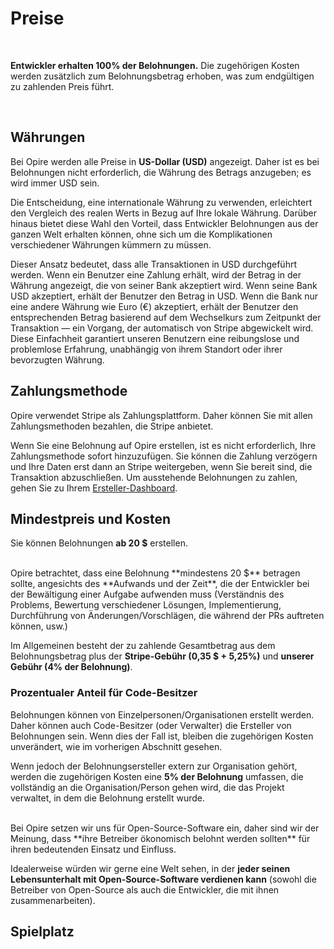 
# Preise

<br/>

<InfoPanel>**Entwickler erhalten 100% der Belohnungen.** Die zugehörigen Kosten werden zusätzlich zum Belohnungsbetrag erhoben, was zum endgültigen zu zahlenden Preis führt.</InfoPanel>

<br/>

## Währungen

Bei Opire werden alle Preise in **US-Dollar (USD)** angezeigt. Daher ist es bei Belohnungen nicht erforderlich, die Währung des Betrags anzugeben; es wird immer USD sein.

Die Entscheidung, eine internationale Währung zu verwenden, erleichtert den Vergleich des realen Werts in Bezug auf Ihre lokale Währung. Darüber hinaus bietet diese Wahl den Vorteil, dass Entwickler Belohnungen aus der ganzen Welt erhalten können, ohne sich um die Komplikationen verschiedener Währungen kümmern zu müssen.

Dieser Ansatz bedeutet, dass alle Transaktionen in USD durchgeführt werden. Wenn ein Benutzer eine Zahlung erhält, wird der Betrag in der Währung angezeigt, die von seiner Bank akzeptiert wird. Wenn seine Bank USD akzeptiert, erhält der Benutzer den Betrag in USD. Wenn die Bank nur eine andere Währung wie Euro (€) akzeptiert, erhält der Benutzer den entsprechenden Betrag basierend auf dem Wechselkurs zum Zeitpunkt der Transaktion — ein Vorgang, der automatisch von Stripe abgewickelt wird. Diese Einfachheit garantiert unseren Benutzern eine reibungslose und problemlose Erfahrung, unabhängig von ihrem Standort oder ihrer bevorzugten Währung.

## Zahlungsmethode

Opire verwendet Stripe als Zahlungsplattform. Daher können Sie mit allen Zahlungsmethoden bezahlen, die Stripe anbietet.

Wenn Sie eine Belohnung auf Opire erstellen, ist es nicht erforderlich, Ihre Zahlungsmethode sofort hinzuzufügen. Sie können die Zahlung verzögern und Ihre Daten erst dann an Stripe weitergeben, wenn Sie bereit sind, die Transaktion abzuschließen. Um ausstehende Belohnungen zu zahlen, gehen Sie zu Ihrem [Ersteller-Dashboard](https://app.opire.dev/dashboard/creator/rewards).

## Mindestpreis und Kosten

Sie können Belohnungen **ab 20 $** erstellen.

<br/>
<InfoPanel>Opire betrachtet, dass eine Belohnung **mindestens 20 $** betragen sollte, angesichts des **Aufwands und der Zeit**, die der Entwickler bei der Bewältigung einer Aufgabe aufwenden muss <DimmedText>(Verständnis des Problems, Bewertung verschiedener Lösungen, Implementierung, Durchführung von Änderungen/Vorschlägen, die während der PRs auftreten können, usw.)</DimmedText></InfoPanel>
<br/>

Im Allgemeinen besteht der zu zahlende Gesamtbetrag aus dem Belohnungsbetrag plus der **Stripe-Gebühr (0,35 $ + 5,25%)** und **unserer Gebühr (4% der Belohnung)**.

### Prozentualer Anteil für Code-Besitzer

Belohnungen können von Einzelpersonen/Organisationen erstellt werden. Daher können auch Code-Besitzer (oder Verwalter) die Ersteller von Belohnungen sein. Wenn dies der Fall ist, bleiben die zugehörigen Kosten unverändert, wie im vorherigen Abschnitt gesehen.

Wenn jedoch der Belohnungsersteller extern zur Organisation gehört, werden die zugehörigen Kosten eine **5% der Belohnung** umfassen, die vollständig an die Organisation/Person gehen wird, die das Projekt verwaltet, in dem die Belohnung erstellt wurde.

<br/>
<InfoPanel>
Bei Opire setzen wir uns für Open-Source-Software ein, daher sind wir der Meinung, dass **ihre Betreiber ökonomisch belohnt werden sollten** für ihren bedeutenden Einsatz und Einfluss.

Idealerweise würden wir gerne eine Welt sehen, in der **jeder seinen Lebensunterhalt mit Open-Source-Software verdienen kann** (sowohl die Betreiber von Open-Source als auch die Entwickler, die mit ihnen zusammenarbeiten).
</InfoPanel>
<br/>

## Spielplatz
<br/>

<RewardCalculator/>

